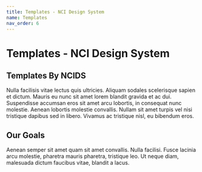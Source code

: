 ```yaml
---
title: Templates - NCI Design System
name: Templates
nav_order: 6
---
```


# Templates - NCI Design System

## Templates By NCIDS

Nulla facilisis vitae lectus quis ultricies. Aliquam sodales scelerisque sapien et dictum.
Mauris eu nunc sit amet lorem blandit gravida et ac dui. Suspendisse accumsan eros sit
amet arcu lobortis, in consequat nunc molestie. Aenean lobortis molestie convallis.
Nullam sit amet turpis vel nisi tristique dapibus sed in libero.
Vivamus ac tristique nisl, eu bibendum eros.

## Our Goals

Aenean semper sit amet quam sit amet convallis. Nulla facilisi. Fusce lacinia arcu molestie,
pharetra mauris pharetra, tristique leo. Ut neque diam, malesuada dictum faucibus vitae,
blandit a lacus.

